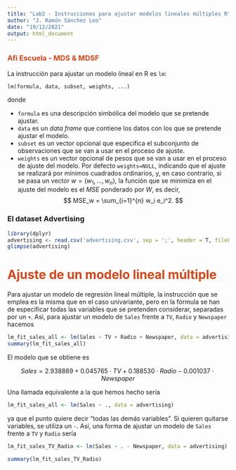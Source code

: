 ```yaml
---
title: "Lab2 - Instrucciones para ajustar modelos lineales múltiples R"
author: "J. Ramón Sánchez Leo"
date: "19/12/2021"
output: html_document
---
```


### **<span style="color:#d84519">Afi Escuela - MDS & MDSF</span>**

La instrucción para ajustar un modelo lineal en R es ``lm``:

``lm(formula, data, subset, weights, ...)``

donde 

- ``formula`` es una descripción simbólica del modelo que se pretende ajustar.
- ``data`` es un <i>data frame</i> que contiene los datos con los que se pretende ajustar el modelo.
- ``subset`` es un vector opcional que especifica el subconjunto de observaciones que se van a usar en el proceso de ajuste.
- ``weights`` es un vector opcional de pesos que se van a usar en el proceso de ajuste del modelo. Por defecto ``weights=NULL``, indicando que el ajuste se realizará por mínimos cuadrados ordinarios, y, en caso contrario, si se pasa un vector $w = (w_1, \dots, w_n)$, la función que se minimiza en el ajuste del modelo es el $MSE$ ponderado por $W$, es decir,
$$
MSE_w = \sum_{i=1}^{n} w_i e_i^2.
$$

### El dataset Advertising

```r
library(dplyr)
advertising <- read.csv('advertising.csv', sep = ';', header = T, fileEncoding = 'utf-8')
glimpse(advertising)
```

# **<span style="color:#d84519">Ajuste de un modelo lineal múltiple</span>**

Para ajustar un modelo de regresión lineal múltiple, la instrucción que se emplea es la misma que en el caso univariante, pero en la fórmula se han de especificar todas las variables que se pretenden considerar, separadas por un ``+``. Así, para ajustar un modelo de ``Sales`` frente a ``TV``, ``Radio`` y ``Newspaper`` hacemos

```r
lm_fit_sales_all <- lm(Sales ~ TV + Radio + Newspaper, data = advertising)
summary(lm_fit_sales_all)
```

El modelo que se obtiene es

$$
Sales = 2.938889 + 0.045765\cdot TV + 0.188530 \cdot Radio - 0.001037 \cdot Newspaper
$$

Una llamada equivalente a la que hemos hecho sería 
```r
lm_fit_sales_all <- lm(Sales ~ ., data = advertising)
```
ya que el punto quiere decir "todas las demás variables". Si quieren quitarse variables, se utiliza un ``-``. Así, una forma de ajustar un modelo de ``Sales`` frente a ``TV`` y ``Radio`` sería
```r
lm_fit_sales_TV_Radio <- lm(Sales ~ . - Newspaper, data = advertising)
```


```r
summary(lm_fit_sales_TV_Radio)
```


